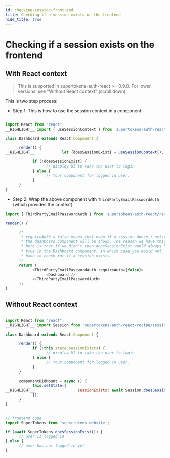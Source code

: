 ```yaml
---
id: checking-session-front-end
title: Checking if a session exists on the frontend
hide_title: true
---
```


# Checking if a session exists on the frontend

<!--DOCUSAURUS_CODE_TABS-->
<!--With ReactJS-->

## With React context

> This is supported in supertokens-auth-react >= 0.9.0. For lower versions, see "Without React context" (scroll down).

This is two step process:
- Step 1: This is how to use the session context in a component:
```js

import React from "react";
__HIGHLIGHT__ import { useSessionContext } from 'supertokens-auth-react/recipe/session'; __END_HIGHLIGHT__

class Dashboard extends React.Component {

      render() {
__HIGHLIGHT__            let {doesSessionExist} = useSessionContext(); __END_HIGHLIGHT__

            if (!doesSessionExist) {
                  // display UI to take the user to login
            } else {
                  // Your component for logged in user.
            }
      }
}
```

- Step 2: Wrap the above component with `ThirdPartyEmailPasswordAuth` (which provides the context)

```js
import { ThirdPartyEmailPasswordAuth } from 'supertokens-auth-react/recipe/thirdpartyemailpassword';

render() {

      /*
       * requireAuth = false means that even if a session doesn't exist,
       * the dashboard component will be shown. The reason we have this set
       * here is that if we didn't then doesSessionExist would always be
       * true in the Dashboard component, in which case you would not 
       * have to check for if a session exists.
      */
      return (
            <ThirdPartyEmailPasswordAuth requireAuth={false}>
                  <Dashboard />
            </ThirdPartyEmailPasswordAuth>
      );
}
```

## Without React context 
```js

import React from "react";
__HIGHLIGHT__ import Session from 'supertokens-auth-react/recipe/session'; __END_HIGHLIGHT__

class Dashboard extends React.Component {

      render() {
            if (!this.state.sessionExists) {
                  // display UI to take the user to login
            } else {
                  // Your component for logged in user.
            }
      }

      componentDidMount = async () {
            this.setState({
__HIGHLIGHT__                   sessionExists: await Session.doesSessionExist() __END_HIGHLIGHT__
            });
      }
}
```

<!--Plain JS-->
```js

// frontend code
import SuperTokens from 'supertokens-website';

if (await SuperTokens.doesSessionExist()) {
      // user is logged in
} else {
      // user has not logged in yet
}

```

<!--END_DOCUSAURUS_CODE_TABS-->
